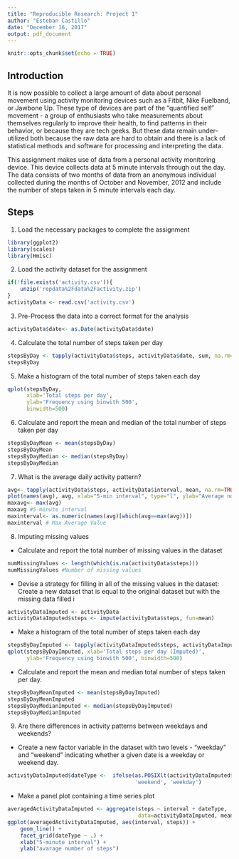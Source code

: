 ```yaml
---
title: "Reproducible Research: Project 1"
author: "Esteban Castillo"
date: "December 16, 2017"
output: pdf_document
---
```


```r
knitr::opts_chunk$set(echo = TRUE)
```

## Introduction

It is now possible to collect a large amount of data about personal movement using activity monitoring devices such as a Fitbit, Nike Fuelband, or Jawbone Up. These type of devices are part of the "quantified self" movement - a group of enthusiasts who take measurements about themselves regularly to improve their health, to find patterns in their behavior, or because they are tech geeks. But these data remain under-utilized both because the raw data are hard to obtain and there is a lack of statistical methods and software for processing and interpreting the data.

This assignment makes use of data from a personal activity monitoring device. This device collects data at 5 minute intervals through out the day. The data consists of two months of data from an anonymous individual collected during the months of October and November, 2012 and include the number of steps taken in 5 minute intervals each day.


## Steps

1. Load the necessary packages to complete the assignment


```r
library(ggplot2)
library(scales)
library(Hmisc)
```

2. Load the activity dataset for the assignment


```r
if(!file.exists('activity.csv')){
    unzip('repdata%2Fdata%2Factivity.zip')
}
activityData <- read.csv('activity.csv')
```

3. Pre-Process the data into a correct format for the analysis

```r
activityData$date<- as.Date(activityData$date)
```

4. Calculate the total number of steps taken per day

```r
stepsByDay <- tapply(activityData$steps, activityData$date, sum, na.rm=TRUE)
stepsByDay
```

5. Make a histogram of the total number of steps taken each day

```r
qplot(stepsByDay, 
      xlab='Total steps per day', 
      ylab='Frequency using binwith 500',
      binwidth=500)
```

6. Calculate and report the mean and median of the total number of steps taken per day

```r
stepsByDayMean <- mean(stepsByDay)
stepsByDayMean
stepsByDayMedian <- median(stepsByDay)
stepsByDayMedian
```

7. What is the average daily activity pattern?


```r
avg<- tapply(activityData$steps, activityData$interval, mean, na.rm=TRUE)
plot(names(avg), avg, xlab="5-min interval", type="l", ylab="Average no. of steps")
maxavg<- max(avg)
maxavg #5-minute interval
maxinterval<- as.numeric(names(avg)[which(avg==max(avg))])
maxinterval # Max Average Value
```

8. Imputing missing values


- Calculate and report the total number of missing values in the dataset

```r
numMissingValues <- length(which(is.na(activityData$steps)))
numMissingValues #Number of missing values
```

- Devise a strategy for filling in all of the missing values in the dataset: Create a new dataset that is equal to the original dataset but with the missing data filled i

```r
activityDataImputed <- activityData
activityDataImputed$steps <- impute(activityData$steps, fun=mean)
```

- Make a histogram of the total number of steps taken each day

```r
stepsByDayImputed <- tapply(activityDataImputed$steps, activityDataImputed$date, sum)
qplot(stepsByDayImputed, xlab='Total steps per day (Imputed)',
      ylab='Frequency using binwith 500', binwidth=500)
```

- Calculate and report the mean and median total number of steps taken per day.

```r
stepsByDayMeanImputed <- mean(stepsByDayImputed)
stepsByDayMeanImputed
stepsByDayMedianImputed <- median(stepsByDayImputed)
stepsByDayMedianImputed

```

9. Are there differences in activity patterns between weekdays and weekends?


- Create a new factor variable in the dataset with two levels - "weekday" and "weekend" indicating whether a given date is a weekday or weekend day.


```r
activityDataImputed$dateType <-  ifelse(as.POSIXlt(activityDataImputed$date)$wday %in% c(0,6), 
                                        'weekend', 'weekday')
```

- Make a panel plot containing a time series plot


```r
averagedActivityDataImputed <- aggregate(steps ~ interval + dateType, 
                                         data=activityDataImputed, mean)
ggplot(averagedActivityDataImputed, aes(interval, steps)) + 
    geom_line() + 
    facet_grid(dateType ~ .) +
    xlab("5-minute interval") + 
    ylab("avarage number of steps")
```


